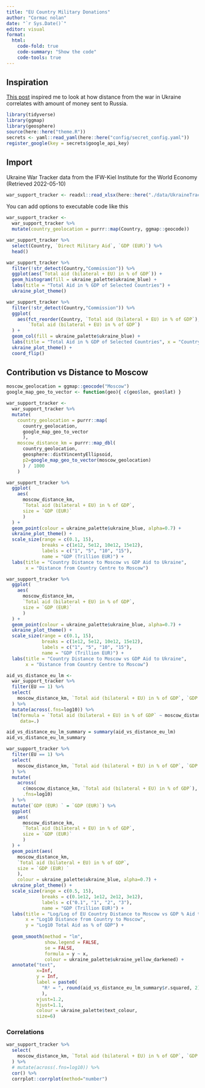 ```yaml
---
title: "EU Country Military Donations"
author: "Cormac nolan"
date: "`r Sys.Date()`"
editor: visual
format:
  html:
    code-fold: true
    code-summary: "Show the code"
    code-tools: true
---
```


## Inspiration

[This post](https://www.reddit.com/r/ukraine/comments/umk3ln/how_much_aid_do_countries_allocate_to_ukraine_in/) inspired me to look at how distance from the war in Ukraine correlates with amount of money sent to Russia.

```r
library(tidyverse)
library(ggmap)
library(geosphere)
source(here::here("theme.R"))
secrets <- yaml::read_yaml(here::here("config/secret_config.yaml"))
register_google(key = secrets$google_api_key)
```

## Import

Ukraine War Tracker data from the IFW-Kiel Institute for the World Economy (Retrieved 2022-05-10)

```r
war_support_tracker <- readxl::read_xlsx(here::here("./data/UkraineTracker_v2_02052022.xlsx"), sheet="Aggregate Aid", range = "A1:S33")
```

You can add options to executable code like this

```r
war_support_tracker <- 
  war_support_tracker %>% 
  mutate(country_geolocation = purrr::map(Country, ggmap::geocode))

war_support_tracker %>% 
  select(Country, `Direct Military Aid`, `GDP (EUR)`) %>% 
  head()
```

```r
war_support_tracker %>% 
  filter(!str_detect(Country,"Commission")) %>% 
  ggplot(aes(`Total aid (bilateral + EU) in % of GDP`)) +
  geom_histogram(fill = ukraine_palette$ukraine_blue) +
  labs(title = "Total Aid in % GDP of Selected Countries") +
  ukraine_plot_theme()
```

```r
war_support_tracker %>% 
  filter(!str_detect(Country,"Commission")) %>% 
  ggplot(
    aes(fct_reorder(Country, `Total aid (bilateral + EU) in % of GDP`),
        `Total aid (bilateral + EU) in % of GDP`)
  ) +
  geom_col(fill = ukraine_palette$ukraine_blue) +
  labs(title = "Total Aid in % GDP of Selected Countries", x = "Country") +
  ukraine_plot_theme() +
  coord_flip()
```

## Contribution vs Distance to Moscow

```r
moscow_geolocation = ggmap::geocode("Moscow")
google_map_geo_to_vector <- function(geo){ c(geo$lon, geo$lat) }

war_support_tracker <- 
  war_support_tracker %>% 
  mutate(
    country_geolocation = purrr::map(
      country_geolocation, 
      google_map_geo_to_vector
      ),
    moscow_distance_km = purrr::map_dbl(
      country_geolocation,
      geosphere::distVincentyEllipsoid,
      p2=google_map_geo_to_vector(moscow_geolocation)
      ) / 1000
    )

```

```r
war_support_tracker %>% 
  ggplot(
    aes(
      moscow_distance_km,
      `Total aid (bilateral + EU) in % of GDP`,
      size = `GDP (EUR)`
      )
  ) +
  geom_point(colour = ukraine_palette$ukraine_blue, alpha=0.7) +
  ukraine_plot_theme() +
  scale_size(range = c(0.1, 15),
             breaks = c(1e12, 5e12, 10e12, 15e12),
             labels = c("1", "5", "10", "15"),
             name = "GDP (Trillion EUR)") +
  labs(title = "Country Distance to Moscow vs GDP Aid to Ukraine",
       x = "Distance from Country Centre to Moscow")
```

```r
war_support_tracker %>% 
  ggplot(
    aes(
      moscow_distance_km,
      `Total aid (bilateral + EU) in % of GDP`,
      size = `GDP (EUR)`
      )
  ) +
  geom_point(colour = ukraine_palette$ukraine_blue, alpha=0.7) +
  ukraine_plot_theme() +
  scale_size(range = c(0.1, 15),
             breaks = c(1e12, 5e12, 10e12, 15e12),
             labels = c("1", "5", "10", "15"),
             name = "GDP (Trillion EUR)") +
  labs(title = "Country Distance to Moscow vs GDP Aid to Ukraine",
       x = "Distance from Country Centre to Moscow")
```

```r
aid_vs_distance_eu_lm <- 
  war_support_tracker %>% 
  filter(EU == 1) %>% 
  select(
    moscow_distance_km, `Total aid (bilateral + EU) in % of GDP`, `GDP (EUR)`
  ) %>% 
  mutate(across(.fns=log10)) %>% 
  lm(formula = `Total aid (bilateral + EU) in % of GDP` ~ moscow_distance_km,
     data=.)

aid_vs_distance_eu_lm_summary = summary(aid_vs_distance_eu_lm)
aid_vs_distance_eu_lm_summary
```

```r
war_support_tracker %>% 
  filter(EU == 1) %>% 
  select(
    moscow_distance_km, `Total aid (bilateral + EU) in % of GDP`, `GDP (EUR)`
  ) %>% 
  mutate(
    across(
      c(moscow_distance_km, `Total aid (bilateral + EU) in % of GDP`),
      .fns=log10)
  ) %>% 
  mutate(`GDP (EUR) ` = `GDP (EUR)`) %>% 
  ggplot(
    aes(
      moscow_distance_km,
      `Total aid (bilateral + EU) in % of GDP`,
      size = `GDP (EUR)`
      )
  ) +
  geom_point(aes(
    moscow_distance_km,
    `Total aid (bilateral + EU) in % of GDP`,
    size = `GDP (EUR) `
    ),
    colour = ukraine_palette$ukraine_blue, alpha=0.7) +
  ukraine_plot_theme() +
  scale_size(range = c(0.5, 15),
             breaks = c(0.1e12, 1e12, 2e12, 3e12),
             labels = c("0.1", "1", "2", "3"),
             name = "GDP (Trillion EUR)") +
  labs(title = "Log/Log of EU Country Distance to Moscow vs GDP % Aid to Ukraine",
       x = "Log10 Distance from Country to Moscow",
       y = "Log10 Total Aid as % of GDP") +
  
  geom_smooth(method = "lm", 
              show.legend = FALSE,
              se = FALSE, 
              formula = y ~ x,
              colour = ukraine_palette$ukraine_yellow_darkened) +
  annotate("text",
           x=Inf, 
           y = Inf, 
           label = paste0(
             "R² = ", round(aid_vs_distance_eu_lm_summary$r.squared, 2)
             ), 
           vjust=1.2, 
           hjust=1.1, 
           colour = ukraine_palette$text_colour,
           size=6)
```

### Correlations

```r
war_support_tracker %>% 
  select(
    moscow_distance_km, `Total aid (bilateral + EU) in % of GDP`, `GDP (EUR)`
  ) %>% 
  # mutate(across(.fns=log10)) %>% 
  cor() %>% 
  corrplot::corrplot(method="number")
```
